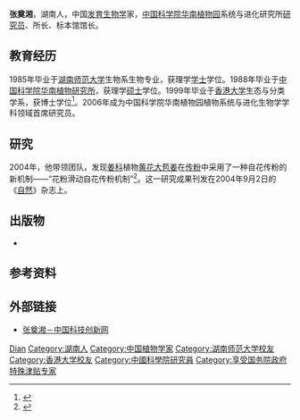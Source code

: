 {{人物信息框
| 姓名     = 张奠湘
| 性别     = 男
| 出生日期 = {{Bya|1963|12}}
| 出生地点 = 
| 逝世日期 = 
| 逝世地点 = 
| 民族     = [[汉族|汉族]]
| 国籍     = 中国
| 职业     = 
| 教育程度 = [[博士|博士]]
| 母校     = [[湖南师范大学|湖南师范大学]]
| 父母     = 
| 奖项     = 
}}
'''张奠湘'''{{BD|1963年|12月|catIdx=Zhang}}，湖南人，中国[[发育生物学|发育生物学]]家，[[中国科学院华南植物园|中国科学院华南植物园]]系统与进化研究所[[研究员|研究员]]、所长、标本馆馆长。

==教育经历==
1985年毕业于[[湖南师范大学|湖南师范大学]]生物系生物专业，获理学[[学士|学士]]学位。1988年毕业于[[中国科学院华南植物研究所|中国科学院华南植物研究所]]，获理学[[硕士|硕士]]学位。1999年毕业于[[香港大学|香港大学]]生态与分类学系，获博士学位<ref>{{cite web |title=张奠湘（博士生导师） |url=http://www.scib.ac.cn/rcpy/dsjj/200907/t20090723_2160265.html |publisher=中国科学院华南植物园 |date=2009-07-23 |access-date=2020-09-20 |archive-date=2020-02-21 |archive-url=https://web.archive.org/web/20200221074439/http://www.scib.ac.cn/rcpy/dsjj/200907/t20090723_2160265.html |dead-url=no }}</ref>。2006年成为中国科学院华南植物园植物系统与进化生物学学科领域首席研究员。 
==研究==
2004年，他带领团队，发现[[姜科|姜科]]植物[[黄花大苞姜|黄花大苞姜]]在[[传粉|传粉]]中采用了一种自花传粉的新机制——“花粉滑动自花传粉机制”<ref>{{cite news |title=多姿多彩海南姜 |url=http://hnrb.hinews.cn/html/2020-06/22/content_10_1.htm |work=[[海南日报|海南日报]] |date=2020-06-22 |page=10 |accessdate=2020-09-20 |archive-date=2020-06-23 |archive-url=https://web.archive.org/web/20200623000541/http://hnrb.hinews.cn/html/2020-06/22/content_10_1.htm |dead-url=no }}</ref>。这一研究成果刊发在2004年9月2日的《[[自然_(杂志)|自然]]》杂志上。
{{植物命名人|D.X.Zhang|张奠湘}}
==出版物==
*{{cite book |editor=张奠湘 |editor2=李世晋 |title=南岭植物名录 |date=2011 |publisher=[[科学出版社|科学出版社]] |location=北京 |isbn=978-7-03-031223-5}}
==参考资料==
{{reflist}}
==外部链接==
*[http://www.zgkjcx.com/Article/ShowArticle.asp?ArticleID=11700 张奠湘－中国科技创新网]
{{Authority control}}
{{DEFAULTSORT:Zhang}}
[[Category:张姓|Dian]]
[[Category:湖南人|Category:湖南人]]
[[Category:中国植物学家|Category:中国植物学家]]
[[Category:湖南师范大学校友|Category:湖南师范大学校友]]
[[Category:香港大学校友|Category:香港大学校友]]
[[Category:中國科學院研究員|Category:中國科學院研究員]]
[[Category:享受国务院政府特殊津贴专家|Category:享受国务院政府特殊津贴专家]]